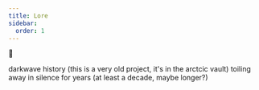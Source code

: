 ```yaml
---
title: Lore
sidebar:
  order: 1
---
```

🚜


darkwave history (this is a very old project, it's in the arctcic vault)
toiling away in silence for years (at least a decade, maybe longer?)